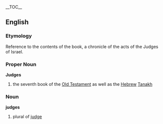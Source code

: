 {{Bible|7|Joshua|Ruth}}
__TOC__
==English==
=== Etymology ===
Reference to the contents of the book, a chronicle of the acts of the Judges of Israel.

=== Proper Noun ===
'''Judges'''
# the seventh book of the [[Old Testament]] as well as the [[Hebrew]] [[Tanakh]]

=== Noun ===
'''judges'''
# plural of [[judge]]